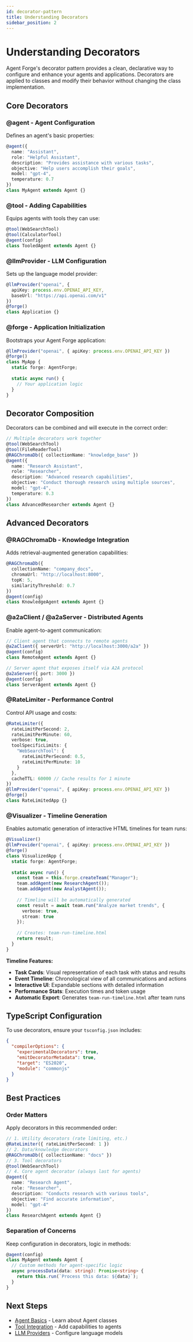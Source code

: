 ```yaml
---
id: decorator-pattern
title: Understanding Decorators
sidebar_position: 2
---
```


# Understanding Decorators

Agent Forge's decorator pattern provides a clean, declarative way to configure and enhance your agents and applications. Decorators are applied to classes and modify their behavior without changing the class implementation.

## Core Decorators

### @agent - Agent Configuration
Defines an agent's basic properties:

```typescript
@agent({
  name: "Assistant",
  role: "Helpful Assistant", 
  description: "Provides assistance with various tasks",
  objective: "Help users accomplish their goals",
  model: "gpt-4",
  temperature: 0.7
})
class MyAgent extends Agent {}
```

### @tool - Adding Capabilities
Equips agents with tools they can use:

```typescript
@tool(WebSearchTool)
@tool(CalculatorTool)
@agent(config)
class TooledAgent extends Agent {}
```

### @llmProvider - LLM Configuration
Sets up the language model provider:

```typescript
@llmProvider("openai", { 
  apiKey: process.env.OPENAI_API_KEY,
  baseUrl: "https://api.openai.com/v1" 
})
@forge()
class Application {}
```

### @forge - Application Initialization
Bootstraps your Agent Forge application:

```typescript
@llmProvider("openai", { apiKey: process.env.OPENAI_API_KEY })
@forge()
class MyApp {
  static forge: AgentForge;
  
  static async run() {
    // Your application logic
  }
}
```

## Decorator Composition

Decorators can be combined and will execute in the correct order:

```typescript
// Multiple decorators work together
@tool(WebSearchTool)
@tool(FileReaderTool)
@RAGChromaDb({ collectionName: "knowledge_base" })
@agent({
  name: "Research Assistant",
  role: "Researcher",
  description: "Advanced research capabilities",
  objective: "Conduct thorough research using multiple sources",
  model: "gpt-4",
  temperature: 0.3
})
class AdvancedResearcher extends Agent {}
```

## Advanced Decorators

### @RAGChromaDb - Knowledge Integration
Adds retrieval-augmented generation capabilities:

```typescript
@RAGChromaDb({
  collectionName: "company_docs",
  chromaUrl: "http://localhost:8000",
  topK: 5,
  similarityThreshold: 0.7
})
@agent(config)
class KnowledgeAgent extends Agent {}
```

### @a2aClient / @a2aServer - Distributed Agents
Enable agent-to-agent communication:

```typescript
// Client agent that connects to remote agents
@a2aClient({ serverUrl: "http://localhost:3000/a2a" })
@agent(config)  
class RemoteAgent extends Agent {}

// Server agent that exposes itself via A2A protocol
@a2aServer({ port: 3000 })
@agent(config)
class ServerAgent extends Agent {}
```

### @RateLimiter - Performance Control
Control API usage and costs:

```typescript
@RateLimiter({
  rateLimitPerSecond: 2,
  rateLimitPerMinute: 60,
  verbose: true,
  toolSpecificLimits: {
    "WebSearchTool": {
      rateLimitPerSecond: 0.5,
      rateLimitPerMinute: 10
    }
  },
  cacheTTL: 60000 // Cache results for 1 minute
})
@llmProvider("openai", { apiKey: process.env.OPENAI_API_KEY })
@forge()
class RateLimitedApp {}
```

### @Visualizer - Timeline Generation
Enables automatic generation of interactive HTML timelines for team runs:

```typescript
@Visualizer()
@llmProvider("openai", { apiKey: process.env.OPENAI_API_KEY })
@forge()
class VisualizedApp {
  static forge: AgentForge;
  
  static async run() {
    const team = this.forge.createTeam("Manager");
    team.addAgent(new ResearchAgent());
    team.addAgent(new AnalystAgent());
    
    // Timeline will be automatically generated
    const result = await team.run("Analyze market trends", {
      verbose: true,
      stream: true
    });
    
    // Creates: team-run-timeline.html
    return result;
  }
}
```

**Timeline Features:**
- **Task Cards**: Visual representation of each task with status and results
- **Event Timeline**: Chronological view of all communications and actions
- **Interactive UI**: Expandable sections with detailed information
- **Performance Stats**: Execution times and token usage
- **Automatic Export**: Generates `team-run-timeline.html` after team runs

## TypeScript Configuration

To use decorators, ensure your `tsconfig.json` includes:

```json
{
  "compilerOptions": {
    "experimentalDecorators": true,
    "emitDecoratorMetadata": true,
    "target": "ES2020",
    "module": "commonjs"
  }
}
```

## Best Practices

### Order Matters
Apply decorators in this recommended order:

```typescript
// 1. Utility decorators (rate limiting, etc.)
@RateLimiter({ rateLimitPerSecond: 1 })
// 2. Data/knowledge decorators  
@RAGChromaDb({ collectionName: "docs" })
// 3. Tool decorators
@tool(WebSearchTool)
// 4. Core agent decorator (always last for agents)
@agent({
  name: "Research Agent",
  role: "Researcher", 
  description: "Conducts research with various tools",
  objective: "Find accurate information",
  model: "gpt-4"
})
class ResearchAgent extends Agent {}
```

### Separation of Concerns
Keep configuration in decorators, logic in methods:

```typescript
@agent(config)
class MyAgent extends Agent {
  // Custom methods for agent-specific logic
  async processData(data: string): Promise<string> {
    return this.run(`Process this data: ${data}`);
  }
}
```

## Next Steps

- [Agent Basics](../agents/agent-basics.mdx) - Learn about Agent classes
- [Tool Integration](../tools/adding-tools.mdx) - Add capabilities to agents  
- [LLM Providers](../fundamentals/llm-providers.mdx) - Configure language models 